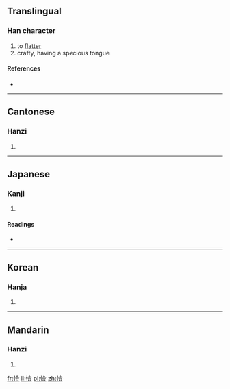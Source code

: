 ==Translingual==

===Han character===
{{Han char|rn=61|rad=心|as=13|sn=16|four=9808<sub>6</sub>|canj=心人一人 (POMO)}}

# to [[flatter]]
# crafty, having a specious tongue

====References====
* {{Han ref|kx=0404.370|dkj=11299|dj=0745.030|hdz=42361.090|uh=61B8|ud=25016|bh=E9A2|bd=59810}}

----

==Cantonese==

===Hanzi===
{{yue-hanzi|jyut=|y=chim1}}

# {{defn|lang=yue|sort=心13}}

----

==Japanese==

===Kanji===
{{ja-kanji|grade=|rs=心13}}

# {{defn|lang=ja|sort=心13}}

====Readings====
* {{ja-readings|on=[[せん]] (sen), [[けん]] (ken)|kun=[[かたよる]] (katayoru)}}

----

==Korean==

===Hanja===
{{ko-hanja|hangeul=섬|eumhun=|rv=seom|mr=sŏm|y=sem}}

# {{defn|lang=ko|sort=心13}}

----

==Mandarin==

===Hanzi===
{{cmn-hanzi|pin=[[xiān]] ([[xian1]])|wg=hsien<sup>1</sup>}}

# {{defn|lang=cmn|sort=心13}}

[[fr:憸]]
[[li:憸]]
[[pl:憸]]
[[zh:憸]]